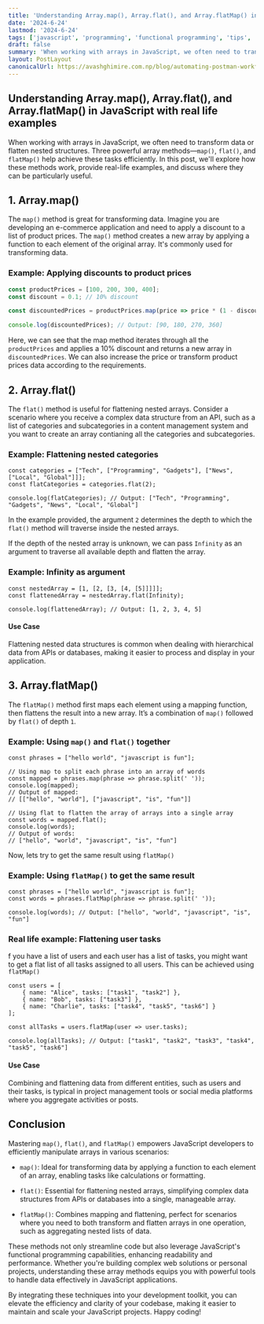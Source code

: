 ```yaml
---
title: 'Understanding Array.map(), Array.flat(), and Array.flatMap() in JavaScript with real life examples.'
date: '2024-6-24'
lastmod: '2024-6-24'
tags: ['javascript', 'programming', 'functional programming', 'tips', 'array']
draft: false
summary: 'When working with arrays in JavaScript, we often need to transform data or flatten nested structures. Three powerful array methods—`map()`, `flat()`, and `flatMap()` help achieve these tasks...'
layout: PostLayout
canonicalUrl: https://avashghimire.com.np/blog/automating-postman-workflow-for-faster-api-development
---
```


## Understanding Array.map(), Array.flat(), and Array.flatMap() in JavaScript with real life examples
When working with arrays in JavaScript, we often need to transform data or flatten nested structures. Three powerful array methods—`map()`, `flat()`, and `flatMap()` help achieve these tasks efficiently. In this post, we'll explore how these methods work, provide real-life examples, and discuss where they can be particularly useful.

## 1. Array.map()

The `map()` method is great for transforming data. Imagine you are developing an e-commerce application and need to apply a discount to a list of product prices.
The `map()` method creates a new array by applying a function to each element of the original array. It's commonly used for transforming data.



### Example: Applying discounts to product prices

```javascript
const productPrices = [100, 200, 300, 400];
const discount = 0.1; // 10% discount

const discountedPrices = productPrices.map(price => price * (1 - discount));

console.log(discountedPrices); // Output: [90, 180, 270, 360]

```
Here, we can see that the map method iterates through all the `productPrices` and applies a 10% discount and returns a new array in `discountedPrices`. We can also increase the price or transform product prices data according to the requirements.

## 2. Array.flat()
The `flat()` method is useful for flattening nested arrays. Consider a scenario where you receive a complex data structure from an API, such as a list of categories and subcategories in a content management system and you want to create an array contianing all the categories and subcategories.

### Example: Flattening nested categories

```
const categories = ["Tech", ["Programming", "Gadgets"], ["News", ["Local", "Global"]]];
const flatCategories = categories.flat(2);

console.log(flatCategories); // Output: ["Tech", "Programming", "Gadgets", "News", "Local", "Global"]
```

In the example provided, the argument `2` determines the depth to which the `flat()` method will traverse inside the nested arrays.


If the depth of the nested array is unknown, we can pass `Infinity` as an argument to traverse all available depth and flatten the array.

### Example: Infinity as argument

```
const nestedArray = [1, [2, [3, [4, [5]]]]];
const flattenedArray = nestedArray.flat(Infinity);

console.log(flattenedArray); // Output: [1, 2, 3, 4, 5]
```

#### Use Case
Flattening nested data structures is common when dealing with hierarchical data from APIs or databases, making it easier to process and display in your application.

## 3. Array.flatMap()
The `flatMap()` method first maps each element using a mapping function, then flattens the result into a new array. It’s a combination of `map()` followed by `flat()` of depth `1`.

### Example: Using `map()` and `flat()` together

```
const phrases = ["hello world", "javascript is fun"];

// Using map to split each phrase into an array of words
const mapped = phrases.map(phrase => phrase.split(' '));
console.log(mapped);
// Output of mapped:
// [["hello", "world"], ["javascript", "is", "fun"]]

// Using flat to flatten the array of arrays into a single array
const words = mapped.flat();
console.log(words);
// Output of words:
// ["hello", "world", "javascript", "is", "fun"]

```

Now, lets try to get the same result using `flatMap()`

### Example: Using `flatMap()` to get the same result

```
const phrases = ["hello world", "javascript is fun"];
const words = phrases.flatMap(phrase => phrase.split(' '));

console.log(words); // Output: ["hello", "world", "javascript", "is", "fun"]
```

### Real life example: Flattening user tasks

f you have a list of users and each user has a list of tasks, you might want to get a flat list of all tasks assigned to all users. This can be achieved using `flatMap()`

```
const users = [
    { name: "Alice", tasks: ["task1", "task2"] },
    { name: "Bob", tasks: ["task3"] },
    { name: "Charlie", tasks: ["task4", "task5", "task6"] }
];

const allTasks = users.flatMap(user => user.tasks);

console.log(allTasks); // Output: ["task1", "task2", "task3", "task4", "task5", "task6"]
```

#### Use Case
Combining and flattening data from different entities, such as users and their tasks, is typical in project management tools or social media platforms where you aggregate activities or posts.


## Conclusion

Mastering `map()`, `flat()`, and `flatMap()` empowers JavaScript developers to efficiently manipulate arrays in various scenarios:

- `map()`: Ideal for transforming data by applying a function to each element of an array, enabling tasks like calculations or formatting.

- `flat()`: Essential for flattening nested arrays, simplifying complex data structures from APIs or databases into a single, manageable array.

- `flatMap()`: Combines mapping and flattening, perfect for scenarios where you need to both transform and flatten arrays in one operation, such as aggregating nested lists of data.

These methods not only streamline code but also leverage JavaScript's functional programming capabilities, enhancing readability and performance. Whether you're building complex web solutions or personal projects, understanding these array methods equips you with powerful tools to handle data effectively in JavaScript applications.

By integrating these techniques into your development toolkit, you can elevate the efficiency and clarity of your codebase, making it easier to maintain and scale your JavaScript projects. Happy coding!